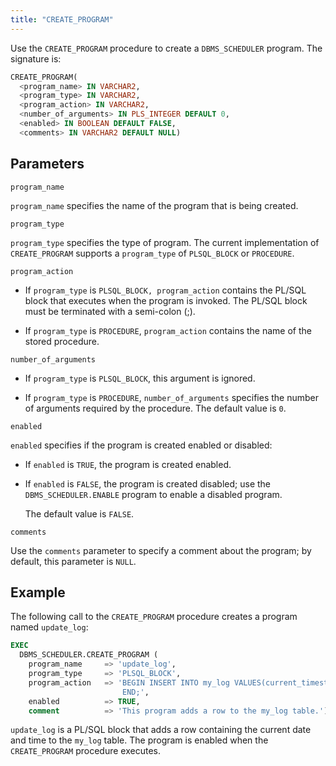 ```yaml
---
title: "CREATE_PROGRAM"
---
```


Use the `CREATE_PROGRAM` procedure to create a `DBMS_SCHEDULER` program. The signature is:

```sql
CREATE_PROGRAM(
  <program_name> IN VARCHAR2,
  <program_type> IN VARCHAR2,
  <program_action> IN VARCHAR2,
  <number_of_arguments> IN PLS_INTEGER DEFAULT 0,
  <enabled> IN BOOLEAN DEFAULT FALSE,
  <comments> IN VARCHAR2 DEFAULT NULL)
```

## Parameters

`program_name`

 `program_name` specifies the name of the program that is being created.

`program_type`

 `program_type` specifies the type of program. The current implementation of `CREATE_PROGRAM` supports a `program_type` of `PLSQL_BLOCK` or `PROCEDURE`.

`program_action`

-   If `program_type` is `PLSQL_BLOCK, program_action` contains the PL/SQL block that executes when the program is invoked. The PL/SQL block must be terminated with a semi-colon (;).

-   If `program_type` is `PROCEDURE`, `program_action` contains the name of the stored procedure.

`number_of_arguments`

-   If `program_type` is `PLSQL_BLOCK`, this argument is ignored.

-   If `program_type` is `PROCEDURE`, `number_of_arguments` specifies the number of arguments required by the procedure. The default value is `0`.

`enabled`

 `enabled` specifies if the program is created enabled or disabled:

-   If `enabled` is `TRUE`, the program is created enabled.
-   If `enabled` is `FALSE`, the program is created disabled; use the `DBMS_SCHEDULER.ENABLE` program to enable a disabled program.

    The default value is `FALSE`.

`comments`

 Use the `comments` parameter to specify a comment about the program; by default, this parameter is `NULL`.

## Example

The following call to the `CREATE_PROGRAM` procedure creates a program named `update_log`:

```sql
EXEC
  DBMS_SCHEDULER.CREATE_PROGRAM (
    program_name     => 'update_log',
    program_type     => 'PLSQL_BLOCK',
    program_action   => 'BEGIN INSERT INTO my_log VALUES(current_timestamp);
                         END;',
    enabled          => TRUE,
    comment          => 'This program adds a row to the my_log table.');
```

`update_log` is a PL/SQL block that adds a row containing the current date and time to the `my_log` table. The program is enabled when the `CREATE_PROGRAM` procedure executes.
